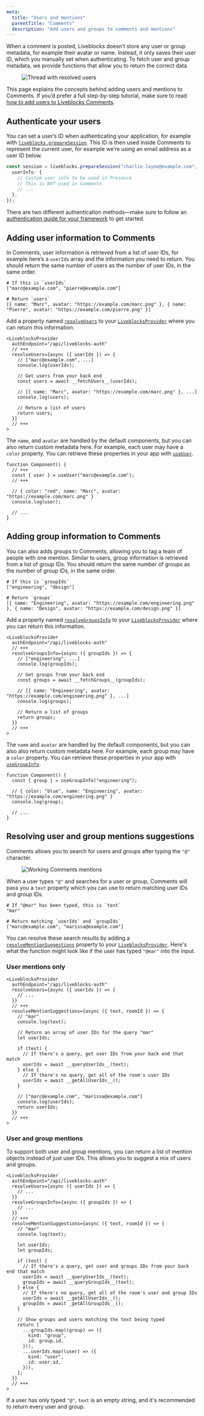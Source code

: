 ```yaml
---
meta:
  title: "Users and mentions"
  parentTitle: "Comments"
  description: "Add users and groups to comments and mentions"
---
```


When a comment is posted, Liveblocks doesn’t store any user or group metadata,
for example their avatar or name. Instead, it only saves their user ID, which
you manually set when authenticating. To fetch user and group metadata, we
provide functions that allow you to return the correct data.

<Figure>
  <Image
    src="/assets/tutorials/comments/thread.png"
    alt="Thread with resolved users"
    width={1291}
    height={892}
  />
</Figure>

<Banner title="Step-by-step tutorial">

This page explains the concepts behind adding users and mentions to Comments. If
you’d prefer a full step-by-step tutorial, make sure to read
[how to add users to Liveblocks Comments](/docs/guides/how-to-add-users-to-liveblocks-comments).

</Banner>

## Authenticate your users

You can set a user’s ID when authenticating your application, for example with
[`liveblocks.prepareSession`](/docs/api-reference/liveblocks-node#access-tokens).
This ID is then used inside Comments to represent the current user, for example
we’re using an email address as a user ID below.

```ts highlight="1"
const session = liveblocks.prepareSession("charlie.layne@example.com", {
  userInfo: {
    // Custom user info to be used in Presence
    // This is NOT used in Comments
    // ...
  },
});
```

There are two different authentication methods—make sure to follow an
[authentication guide for your framework](/docs/authentication) to get started.

## Adding user information to Comments

In Comments, user information is retrieved from a list of user IDs, for example
here’s a `userIds` array and the information you need to return. You should
return the same number of users as the number of user IDs, in the same order.

```shell
# If this is `userIds`
["marc@example.com", "pierre@example.com"]

# Return `users`
[{ name: "Marc", avatar: "https://example.com/marc.png" }, { name: "Pierre", avatar: "https://example.com/pierre.png" }]
```

Add a property named
[`resolveUsers`](/docs/api-reference/liveblocks-react#LiveblocksProviderResolveUsers)
to your
[`LiveblocksProvider`](/docs/api-reference/liveblocks-react#LiveblocksProvider)
where you can return this information.

```tsx
<LiveblocksProvider
  authEndpoint="/api/liveblocks-auth"
  // +++
  resolveUsers={async ({ userIds }) => {
    // ["marc@example.com", ...]
    console.log(userIds);

    // Get users from your back end
    const users = await __fetchUsers__(userIds);

    // [{ name: "Marc", avatar: "https://example.com/marc.png" }, ...]
    console.log(users);

    // Return a list of users
    return users;
  }}
  // +++
>
```

The `name`, and `avatar` are handled by the default components, but you can also
return custom metadata here. For example, each user may have a `color` property.
You can retrieve these properties in your app with
[`useUser`](/docs/api-reference/liveblocks-react#useUser).

```tsx
function Component() {
  // +++
  const { user } = useUser("marc@example.com");
  // +++

  // { color: "red", name: "Marc", avatar: "https://example.com/marc.png" }
  console.log(user);

  // ...
}
```

## Adding group information to Comments

You can also adds groups to Comments, allowing you to tag a team of people with
one mention. Similar to users, group information is retrieved from a list of
group IDs. You should return the same number of groups as the number of group
IDs, in the same order.

```shell
# If this is `groupIds`
["engineering", "design"]

# Return `groups`
[{ name: "Engineering", avatar: "https://example.com/engineering.png" }, { name: "Design", avatar: "https://example.com/design.png" }]
```

Add a property named
[`resolveGroupsInfo`](/docs/api-reference/liveblocks-react#LiveblocksProviderResolveGroupsInfo)
to your
[`LiveblocksProvider`](/docs/api-reference/liveblocks-react#LiveblocksProvider)
where you can return this information.

```tsx
<LiveblocksProvider
  authEndpoint="/api/liveblocks-auth"
  // +++
  resolveGroupsInfo={async ({ groupIds }) => {
    // ["engineering", ...]
    console.log(groupIds);

    // Get groups from your back end
    const groups = await __fetchGroups__(groupIds);

    // [{ name: "Engineering", avatar: "https://example.com/engineering.png" }, ...]
    console.log(groups);

    // Return a list of groups
    return groups;
  }}
  // +++
>
```

The `name` and `avatar` are handled by the default components, but you can also
also return custom metadata here. For example, each group may have a `color`
property. You can retrieve these properties in your app with
[`useGroupInfo`](/docs/api-reference/liveblocks-react#useGroupInfo).

```tsx
function Component() {
  const { group } = useGroupInfo("engineering");

  // { color: "blue", name: "Engineering", avatar: "https://example.com/engineering.png" }
  console.log(group);

  // ...
}
```

## Resolving user and group mentions suggestions

Comments allows you to search for users and groups after typing the `"@"`
character.

<Figure>
  <Image
    src="/assets/tutorials/comments/mentions.png"
    alt="Working Comments mentions"
    width={1297}
    height={781}
  />
</Figure>

When a user types `"@"` and searches for a user or group, Comments will pass you
a `text` property which you can use to return matching user IDs and group IDs.

```shell
# If "@mar" has been typed, this is `text`
"mar"

# Return matching `userIds` and `groupIds`
["marc@example.com", "marissa@example.com"]
```

You can resolve these search results by adding a
[`resolveMentionSuggestions`](/docs/api-reference/liveblocks-react#LiveblocksProviderResolveMentionSuggestions)
property to your
[`LiveblocksProvider`](/docs/api-reference/liveblocks-react#LiveblocksProvider).
Here's what the function might look like if the user has typed `"@mar"` into the
input.

### User mentions only

```tsx
<LiveblocksProvider
  authEndpoint="/api/liveblocks-auth"
  resolveUsers={async ({ userIds }) => {
    // ...
  }}
  // +++
  resolveMentionSuggestions={async ({ text, roomId }) => {
    // "mar"
    console.log(text);

    // Return an array of user IDs for the query "mar"
    let userIds;

    if (text) {
      // If there's a query, get user IDs from your back end that match
      userIds = await __queryUserIds__(text);
    } else {
      // If there's no query, get all of the room's user IDs
      userIds = await __getAllUserIds__();
    }

    // ["marc@example.com", "marissa@example.com"]
    console.log(userIds);
    return userIds;
  }}
  // +++
>
```

### User and group mentions

To support both user and group mentions, you can return a list of mention
objects instead of just user IDs. This allows you to suggest a mix of users and
groups.

```tsx
<LiveblocksProvider
  authEndpoint="/api/liveblocks-auth"
  resolveUsers={async ({ userIds }) => {
    // ...
  }}
  resolveGroupsInfo={async ({ groupIds }) => {
    // ...
  }}
  // +++
  resolveMentionSuggestions={async ({ text, roomId }) => {
    // "mar"
    console.log(text);

    let userIds;
    let groupIds;

    if (text) {
      // If there's a query, get user and groups IDs from your back end that match
      userIds = await __queryUserIds__(text);
      groupIds = await __queryGroupIds__(text);
    } else {
      // If there's no query, get all of the room's user and group IDs
      userIds = await __getAllUserIds__();
      groupIds = await _getAllGroupIds__();
    }

    // Show groups and users matching the text being typed
    return [
      ...groupIds.map((group) => ({
        kind: "group",
        id: group.id,
      })),
      ...userIds.map((user) => ({
        kind: "user",
        id: user.id,
      })),
    ];
  }}
  // +++
>
```

If a user has only typed `"@"`, `text` is an empty string, and it's recommended
to return every user and group.
